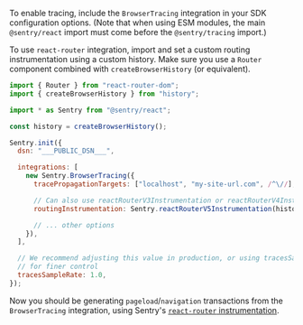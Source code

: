 To enable tracing, include the `BrowserTracing` integration in your SDK configuration options. (Note that when using ESM modules, the main `@sentry/react` import must come before the `@sentry/tracing` import.)

To use `react-router` integration, import and set a custom routing instrumentation using a custom history. Make sure you use a `Router` component combined with `createBrowserHistory` (or equivalent).

```javascript
import { Router } from "react-router-dom";
import { createBrowserHistory } from "history";

import * as Sentry from "@sentry/react";

const history = createBrowserHistory();

Sentry.init({
  dsn: "___PUBLIC_DSN___",

  integrations: [
    new Sentry.BrowserTracing({
      tracePropagationTargets: ["localhost", "my-site-url.com", /^\//],

      // Can also use reactRouterV3Instrumentation or reactRouterV4Instrumentation
      routingInstrumentation: Sentry.reactRouterV5Instrumentation(history),

      // ... other options
    }),
  ],

  // We recommend adjusting this value in production, or using tracesSampler
  // for finer control
  tracesSampleRate: 1.0,
});
```

Now you should be generating `pageload`/`navigation` transactions from the `BrowserTracing` integration, using Sentry's [`react-router` instrumentation](/platforms/javascript/guides/react/configuration/integrations/react-router/).
